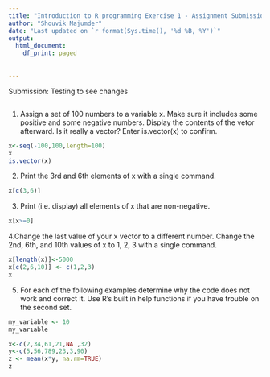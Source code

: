 ```yaml
---
title: "Introduction to R programming Exercise 1 - Assignment Submission"
author: "Shouvik Majumder"
date: "Last updated on `r format(Sys.time(), '%d %B, %Y')`"
output:
  html_document:
    df_print: paged
    
    
---
```

Submission: Testing to see changes
```r

```
1. Assign a set of 100 numbers to a variable x. Make sure it includes some positive and some negative numbers. Display the contents of the vetor afterward. Is it really a vector? Enter is.vector(x) to confirm.

```r
x<-seq(-100,100,length=100)
x
is.vector(x)

```

2. Print the 3rd and 6th elements of x with a single command.

```r
x[c(3,6)]
```

3. Print (i.e. display) all elements of x that are non-negative.

```r
x[x>=0]
```

4.Change the last value of your x vector to a different number. Change the 2nd, 6th, and 10th values of x to 1, 2, 3 with a single command.
    
```r
x[length(x)]<-5000
x[c(2,6,10)] <- c(1,2,3)
x
```

5. For each of the following examples determine why the code does not work and correct it. Use R's built in help functions if you have trouble on the second set.
```r

my_variable <- 10
my_varıable
```

```r
x<-c(2,34,61,21,NA ,32)
y<-c(5,56,789,23,3,90)
z <- mean(x*y, na.rm=TRUE)
z
```






